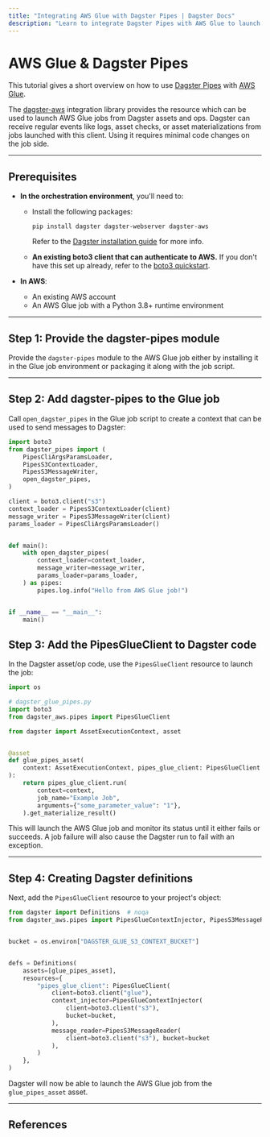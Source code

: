 ```yaml
---
title: "Integrating AWS Glue with Dagster Pipes | Dagster Docs"
description: "Learn to integrate Dagster Pipes with AWS Glue to launch external code from Dagster assets."
---
```


# AWS Glue & Dagster Pipes

This tutorial gives a short overview on how to use [Dagster Pipes](/concepts/dagster-pipes) with [AWS Glue](https://aws.amazon.com/glue/).

The [dagster-aws](/\_apidocs/libraries/dagster-aws) integration library provides the <PyObject object="PipesGlueClient" module="dagster_aws.pipes" /> resource which can be used to launch AWS Glue jobs from Dagster assets and ops. Dagster can receive regular events like logs, asset checks, or asset materializations from jobs launched with this client. Using it requires minimal code changes on the job side.

---

## Prerequisites

- **In the orchestration environment**, you'll need to:

  - Install the following packages:

    ```shell
    pip install dagster dagster-webserver dagster-aws
    ```

    Refer to the [Dagster installation guide](/getting-started/install) for more info.

  - **An existing boto3 client that can authenticate to AWS.** If you don't have this set up already, refer to the [boto3 quickstart](https://boto3.amazonaws.com/v1/documentation/api/latest/guide/quickstart.html).

- **In AWS**:

  - An existing AWS account
  - An AWS Glue job with a Python 3.8+ runtime environment

---

## Step 1: Provide the dagster-pipes module

Provide the `dagster-pipes` module to the AWS Glue job either by installing it in the Glue job environment or packaging it along with the job script.

---

## Step 2: Add dagster-pipes to the Glue job

Call `open_dagster_pipes` in the Glue job script to create a context that can be used to send messages to Dagster:

```python file=/guides/dagster/dagster_pipes/glue/glue_script.py
import boto3
from dagster_pipes import (
    PipesCliArgsParamsLoader,
    PipesS3ContextLoader,
    PipesS3MessageWriter,
    open_dagster_pipes,
)

client = boto3.client("s3")
context_loader = PipesS3ContextLoader(client)
message_writer = PipesS3MessageWriter(client)
params_loader = PipesCliArgsParamsLoader()


def main():
    with open_dagster_pipes(
        context_loader=context_loader,
        message_writer=message_writer,
        params_loader=params_loader,
    ) as pipes:
        pipes.log.info("Hello from AWS Glue job!")


if __name__ == "__main__":
    main()
```

## Step 3: Add the PipesGlueClient to Dagster code

In the Dagster asset/op code, use the `PipesGlueClient` resource to launch the job:

```python file=/guides/dagster/dagster_pipes/glue/dagster_code.py startafter=start_asset_marker endbefore=end_asset_marker
import os

# dagster_glue_pipes.py
import boto3
from dagster_aws.pipes import PipesGlueClient

from dagster import AssetExecutionContext, asset


@asset
def glue_pipes_asset(
    context: AssetExecutionContext, pipes_glue_client: PipesGlueClient
):
    return pipes_glue_client.run(
        context=context,
        job_name="Example Job",
        arguments={"some_parameter_value": "1"},
    ).get_materialize_result()
```

This will launch the AWS Glue job and monitor its status until it either fails or succeeds. A job failure will also cause the Dagster run to fail with an exception.

---

## Step 4: Creating Dagster definitions

Next, add the `PipesGlueClient` resource to your project's <PyObject object="Definitions" /> object:

```python file=/guides/dagster/dagster_pipes/glue/dagster_code.py startafter=start_definitions_marker endbefore=end_definitions_marker
from dagster import Definitions  # noqa
from dagster_aws.pipes import PipesGlueContextInjector, PipesS3MessageReader


bucket = os.environ["DAGSTER_GLUE_S3_CONTEXT_BUCKET"]


defs = Definitions(
    assets=[glue_pipes_asset],
    resources={
        "pipes_glue_client": PipesGlueClient(
            client=boto3.client("glue"),
            context_injector=PipesGlueContextInjector(
                client=boto3.client("s3"),
                bucket=bucket,
            ),
            message_reader=PipesS3MessageReader(
                client=boto3.client("s3"), bucket=bucket
            ),
        )
    },
)
```

Dagster will now be able to launch the AWS Glue job from the `glue_pipes_asset` asset.

---

## References

<ArticleList>
  <ArticleListItem
    title="Dagster Pipes"
    href="/concepts/dagster-pipes"
  ></ArticleListItem>
  <ArticleListItem
    title="AWS Glue Pipes API reference"
    href="/_apidocs/libraries/dagster-aws#dagster_aws.pipes.PipesGlueClient"
  ></ArticleListItem>
</ArticleList>

